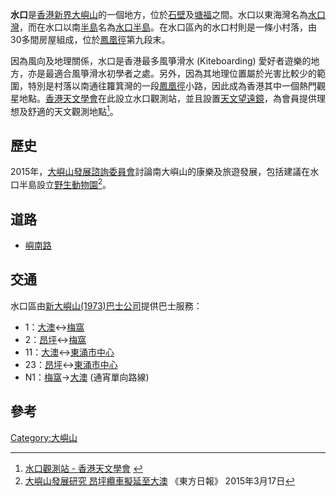 {{otheruses|subject=香港的一個地方|other=以前澳門人所說的「水口」|埠頭}}

'''水口'''是[[香港|香港]][[新界|新界]][[大嶼山|大嶼山]]的一個地方，位於[[石壁|石壁]]及[[塘福|塘福]]之間。水口以東海灣名為[[水口灣|水口灣]]，而在水口以南[[半島|半島]]名為[[水口半島|水口半島]]。在水口區內的水口村則是一條小村落，由30多間房屋組成，位於[[鳳凰徑|鳳凰徑]]第九段末。

因為風向及地理關係，水口是香港最多風箏滑水 (Kiteboarding) 愛好者遊樂的地方，亦是最適合風箏滑水初學者之處。另外，因為其地理位置屬於光害比較少的範圍，特別是村落以南通往籮箕灣的一段[[鳳凰徑|鳳凰徑]]小路，因此成為香港其中一個熱門觀星地點。[[香港天文學會|香港天文學會]]在此設立水口觀測站，並且設置[[天文望遠鏡|天文望遠鏡]]，為會員提供理想及舒適的天文觀測地點<ref>[http://www.hkas.org.hk/observatory.aspx 水口觀測站 - 香港天文學會] {{webarchive|url=https://web.archive.org/web/20130810205731/http://www.hkas.org.hk/observatory.aspx |date=2013-08-10 }}</ref>。

== 歷史 ==
2015年，[[大嶼山發展諮詢委員會|大嶼山發展諮詢委員會]]討論南大嶼山的康樂及旅遊發展，包括建議在水口半島設立[[野生動物園|野生動物園]]<ref>[http://orientaldaily.on.cc/cnt/news/20150317/00176_037.html 大嶼山發展研究 昂坪纜車擬延至大澳] {{Wayback|url=http://orientaldaily.on.cc/cnt/news/20150317/00176_037.html |date=20150320180713 }} 《東方日報》 2015年3月17日</ref>。

==道路==
*[[嶼南路|嶼南路]]

==交通==
水口區由[[新大嶼山巴士|新大嶼山(1973)巴士公司]]提供巴士服務：

*1：[[大澳|大澳]]<->[[梅窩|梅窩]]
*2：[[昂坪|昂坪]]<->[[梅窩|梅窩]]
*11：[[大澳|大澳]]<->[[東涌市中心|東涌市中心]]
*23：[[昂坪|昂坪]]<->[[東涌市中心|東涌市中心]]
*N1：[[梅窩|梅窩]]->[[大澳|大澳]] (通宵單向路線)

== 參考 ==
{{reflist}}

{{HK-geo-stub}}

[[Category:大嶼山|Category:大嶼山]]